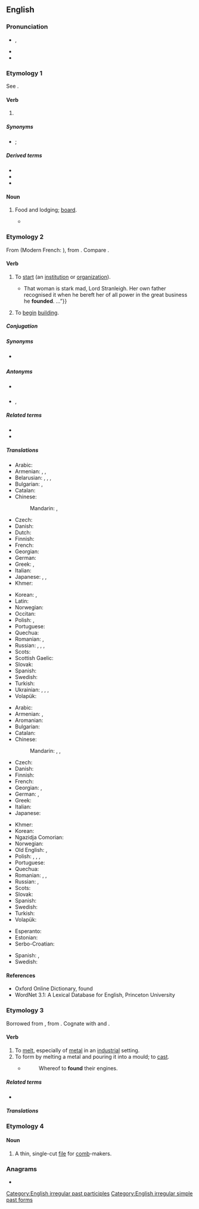 {{also|Found.}}
==English==

===Pronunciation===
* {{enPR|found}}, {{IPA|en|/faʊnd/}}
* {{audio|en|en-us-found.ogg|Audio (US)}}
* {{rhymes|en|aʊnd}}

===Etymology 1===
See {{m|en|find}}.

====Verb====
{{head|en|verb form}}

# {{en-past of|find}}

=====Synonyms=====
* {{sense|past participle}} {{l|en|discovered}}; {{l|en|repertitious}} {{qualifier|by chance or upon advice, obs.}}

=====Derived terms=====
* {{l|en|found footage}}
* {{l|en|lost and found}}
* {{l|en|unfound}}

====Noun====
{{en-noun|-}}

# {{lb|en|obsolete}} Food and lodging; [[board]].
#* {{quote-book
|en
|year=1872
|year_published=2009
|edition=HTML
|editor=
|author=James De Mille
|title=The Cryptogram
|chapter=
|url=http://www.gutenberg.org/dirs/2/8/4/3/28435/28435-h/28435-h.htm
|genre=
|publisher=The Gutenberg Project
|isbn=
|page=
|passage=I'll only give you the usual payment—say five hundred dollars a year, and '''found'''." / "And—what?" / "'''Found'''—that is, board, you know, and clothing, of course, also.
}}

===Etymology 2===
{{PIE root|en|ǵʰewd}}
From {{der|en|fro|founder}} (Modern French: {{m|fr|fonder}}), from {{der|en|la|fundō|fundāre}}. Compare {{m|en|fund}}.

====Verb====
{{en-verb}} {{tlb|en|transitive}}

# {{lb|en|transitive}} To [[start]] (an [[institution]] or [[organization]]).
#* {{quote-book|en|year=1913|author=[[w:Robert Barr (writer)|Robert Barr]]
|title=Lord Stranleigh Abroad
|chapter=4|url=http://openlibrary.org/works/OL1796924W
|passage=“{{...}} That woman is stark mad, Lord Stranleigh. Her own father recognised it when he bereft her of all power in the great business he '''founded'''.&nbsp;&hellip;”}}
# {{lb|en|transitive}} To [[begin]] [[building]]. {{rfex|en}}

=====Conjugation=====
{{en-conj-simple}}

=====Synonyms=====
* {{sense|to start organization}} {{l|en|establish}}

=====Antonyms=====
* {{sense|to begin building}} {{l|en|ruin}}
* {{sense|to start organization}} {{l|en|dissolve}}, {{l|en|abolish}}

=====Related terms=====
* {{l|en|foundation}}
* {{l|en|founder}}

=====Translations=====
{{trans-top|to start an organization}}
* Arabic: {{t+|ar|أَسَّسَ}}
* Armenian: {{t+|hy|հիմնադրել}}, {{t+|hy|ստեղծել}}, {{t+|hy|հիմնել}}
* Belarusian: {{t|be|засно́ўваць|impf}}, {{t|be|заснава́ць|pf}}, {{t|be|заклада́ць|impf}}, {{t|be|закла́сці|pf}}
* Bulgarian: {{t+|bg|учредявам|sc=Cyrl}}, {{t+|bg|създавам|sc=Cyrl}}
* Catalan: {{t+|ca|fundar}}
* Chinese:
*: Mandarin: {{t+|cmn|設立}}, {{t+|cmn|设立|tr=shèlì}}
* Czech: {{t+|cs|založit}}
* Danish: {{t+|da|grundlægge}}
* Dutch: {{t+|nl|stichten}}
* Finnish: {{t+|fi|perustaa}}
* French: {{t+|fr|fonder}}
* Georgian: {{t|ka|დაფუძვნება}}
* German: {{t+|de|gründen}}
* Greek: {{t+|el|ιδρύω}}, {{t+|el|συστήνω}}
* Italian: {{t+|it|fondare}}
* Japanese: {{t|ja|興す|tr=okosu}}, {{t|ja|打ち立てる|tr=uchitateru}}, {{t+|ja|設立|alt=設立する|tr=setsuritsu suru}}
* Khmer: {{t+|km|បង្កើត|tr=bɑŋkaət|sc=Khmr}}
{{trans-mid}}
* Korean: {{t+|ko|설립하다}}, {{t+|ko|수립하다}}
* Latin: {{t|la|fundō}}
* Norwegian: {{t|no|grunnlegge}}
* Occitan: {{t+|oc|fondar}}
* Polish: {{t+|pl|założyć}}, {{t+|pl|zakładać}}
* Portuguese: {{t+|pt|fundar}}
* Quechua: {{t|qu|tiqsiy}}
* Romanian: {{t+|ro|întemeia}}, {{t+|ro|fonda}}
* Russian: {{t+|ru|осно́вывать|impf}}, {{t+|ru|основа́ть|pf}}, {{t+|ru|учрежда́ть|impf}}, {{t+|ru|учреди́ть|pf}}
* Scots: {{t|sco|foond}}
* Scottish Gaelic: {{t|gd|stèidhich}}
* Slovak: {{t|sk|založiť}}
* Spanish: {{t+|es|fundar}}
* Swedish: {{t+|sv|grunda}}
* Turkish: {{t+|tr|kurmak}}
* Ukrainian: {{t|uk|засно́вувати|impf}}, {{t|uk|заснува́ти|pf}}, {{t|uk|осно́вувати|impf}}, {{t|uk|оснува́ти|pf}}
* Volapük: {{t-needed|vo}}
{{trans-bottom}}

{{trans-top|to begin building}}
* Arabic: {{t+|ar|أَسَّسَ}}
* Armenian: {{t|hy|հիմքը դնել}}, {{t+|hy|հիմքը գցել}}
* Aromanian: {{t|rup|fundedz}}
* Bulgarian: {{t+|bg|основавам|sc=Cyrl}}
* Catalan: {{t+|ca|fundar}}
* Chinese:
*: Mandarin: {{t+|cmn|成立|tr=chénglì}}, {{t+|cmn|創設}}, {{t+|cmn|创设|tr=chuàngshè}}
* Czech: {{t+|cs|založit}}
* Danish: {{t+|da|grundlægge}}
* Finnish: {{t+|fi|perustaa}}
* French: {{t+|fr|fonder}}
* Georgian: {{t|ka|საფუძვლის ჩაყრა}}, {{t|ka|დაფუძვნება}}
* German: {{t+|de|errichten}}, {{t+|de|gründen}}
* Greek: {{t+|el|θεμελιώνω}}
* Italian: {{t+|it|fondare}}
* Japanese: {{t+|ja|基礎|alt=基礎を築く|tr=kiso wo kizuku}}
{{trans-mid}}
* Khmer: {{t+|km|បង្កើត|tr=bɑŋkaət|sc=Khmr}}
* Korean: {{t+|ko|설립하다}}
* Ngazidja Comorian: {{t|zdj|tsenga|alt=utsenga}}
* Norwegian: {{t|no|grunnlegge}}
* Old English: {{t|ang|astemnian}}, {{t|ang|gegrundweallian}}
* Polish: {{t+|pl|budować}}, {{t+|pl|zbudować}}, {{t+|pl|tworzyć}}, {{t+|pl|stworzyć}}
* Portuguese: {{t+|pt|fundar}}
* Quechua: {{t|qu|tiksiy}}
* Romanian: {{t+|ro|funda}}, {{t+|ro|întemeia}}, {{t+|ro|înființa}}
* Russian: {{t+|ru|осно́вывать|impf}}, {{t+|ru|основа́ть|pf}}
* Scots: {{t|sco|foond}}
* Slovak: {{t|sk|založiť}}
* Spanish: {{t+|es|fundar}}
* Swedish: {{t+|sv|grundlägga}}
* Turkish: {{t+|tr|temel atmak}}
* Volapük: {{t-needed|vo}}
{{trans-bottom}}

{{checktrans-top}}
* Esperanto: {{t+check|eo|fondi}}
* Estonian: {{t-check|et|asutama}}
* Serbo-Croatian: {{t+check|sh|osnovati}}
{{trans-mid}}
* Spanish: {{t+check|es|fundar}}, {{t+check|es|instaurar}}
* Swedish: {{t+check|sv|grunda}}
{{trans-bottom}}

====References====
* Oxford Online Dictionary, found
* WordNet 3.1: A Lexical Database for English, Princeton University

===Etymology 3===
Borrowed from {{bor|en|frm|fondre}}, from {{der|en|la|fundō|fundere}}. Cognate with {{cog|es|fundir}} and {{m|es|hundir}}.

====Verb====
{{en-verb}} {{tlb|en|transitive}}

# To [[melt]], especially of [[metal]] in an [[industry|industrial]] setting.
# To form by melting a metal and pouring it into a mould; to [[cast]].
#* {{rfdate|en|and other bibliographic particulars, eg, title of work, page, url}} {{w|John Milton}}
#*: Whereof to '''found''' their engines.

=====Related terms=====
* {{l|en|foundry}}

=====Translations=====
{{trans-see|melt}}

===Etymology 4===

====Noun====
{{en-noun}}

# A thin, single-cut [[file]] for [[comb]]-makers.

===Anagrams===
* {{anagrams|en|a=dfnou|fondu}}

[[Category:English irregular past participles]]
[[Category:English irregular simple past forms]]